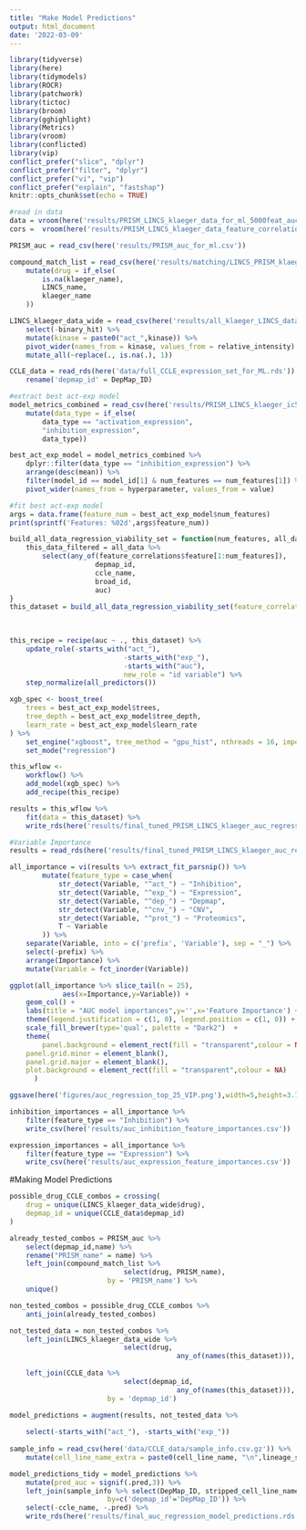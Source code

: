 ```yaml
---
title: "Make Model Predictions"
output: html_document
date: '2022-03-09'
---
```


```r
library(tidyverse)
library(here)
library(tidymodels)
library(ROCR)
library(patchwork)
library(tictoc)
library(broom)
library(gghighlight)
library(Metrics)
library(vroom)
library(conflicted)
library(vip)
conflict_prefer("slice", "dplyr")
conflict_prefer("filter", "dplyr")
conflict_prefer("vi", "vip")
conflict_prefer("explain", "fastshap")
knitr::opts_chunk$set(echo = TRUE)
```


```r
#read in data
data = vroom(here('results/PRISM_LINCS_klaeger_data_for_ml_5000feat_auc.csv'))
cors =  vroom(here('results/PRISM_LINCS_klaeger_data_feature_correlations_auc.csv'))

PRISM_auc = read_csv(here('results/PRISM_auc_for_ml.csv'))

compound_match_list = read_csv(here('results/matching/LINCS_PRISM_klaeger_combined_drug_matches_final.csv')) %>% 
	mutate(drug = if_else(
		is.na(klaeger_name),
		LINCS_name, 
		klaeger_name
	)) 

LINCS_klaeger_data_wide = read_csv(here('results/all_klaeger_LINCS_data_for_ml_long.csv')) %>% 
	select(-binary_hit) %>% 
	mutate(kinase = paste0("act_",kinase)) %>% 
	pivot_wider(names_from = kinase, values_from = relative_intensity) %>% 
	mutate_all(~replace(., is.na(.), 1)) 

CCLE_data = read_rds(here('data/full_CCLE_expression_set_for_ML.rds')) %>% 
	rename('depmap_id' = DepMap_ID)
```

```r
#extract best act-exp model
model_metrics_combined = read_csv(here('results/PRISM_LINCS_klaeger_ic50_models_auc_regression_metrics.csv')) %>% 
	mutate(data_type = if_else(
		data_type == "activation_expression",
		"inhibition_expression",
		data_type))

best_act_exp_model = model_metrics_combined %>% 
	dplyr::filter(data_type == "inhibition_expression") %>% 
	arrange(desc(mean)) %>% 
	filter(model_id == model_id[1] & num_features == num_features[1]) %>% 
	pivot_wider(names_from = hyperparameter, values_from = value)
```

```r
#fit best act-exp model 
args = data.frame(feature_num = best_act_exp_model$num_features)
print(sprintf('Features: %02d',args$feature_num))

build_all_data_regression_viability_set = function(num_features, all_data, feature_correlations) {
	this_data_filtered = all_data %>%
		select(any_of(feature_correlations$feature[1:num_features]),
					 depmap_id,
					 ccle_name,
					 broad_id,
					 auc)
}
this_dataset = build_all_data_regression_viability_set(feature_correlations =  cors,
																													 num_features = args$feature_num,
																													 all_data = data)

this_recipe = recipe(auc ~ ., this_dataset) %>%
	update_role(-starts_with("act_"),
							-starts_with("exp_"),
							-starts_with("auc"),
							new_role = "id variable") %>%
	step_normalize(all_predictors())

xgb_spec <- boost_tree(
	trees = best_act_exp_model$trees, 
	tree_depth = best_act_exp_model$tree_depth,       
	learn_rate = best_act_exp_model$learn_rate                   
) %>% 
	set_engine("xgboost", tree_method = "gpu_hist", nthreads = 16, importance_type = "gain") %>% 
	set_mode("regression")

this_wflow <-
	workflow() %>%
	add_model(xgb_spec) %>%
	add_recipe(this_recipe) 

results = this_wflow %>% 
	fit(data = this_dataset) %>% 
	write_rds(here('results/final_tuned_PRISM_LINCS_klaeger_auc_regression_model.rds'))
```

```r
#Variable Importance
results = read_rds(here('results/final_tuned_PRISM_LINCS_klaeger_auc_regression_model.rds'))

all_importance = vi(results %>% extract_fit_parsnip()) %>%
		mutate(feature_type = case_when(
			str_detect(Variable, "^act_") ~ "Inhibition",
			str_detect(Variable, "^exp_") ~ "Expression",
			str_detect(Variable, "^dep_") ~ "Depmap",
			str_detect(Variable, "^cnv_") ~ "CNV",
			str_detect(Variable, "^prot_") ~ "Proteomics",
			T ~ Variable
		)) %>% 
	separate(Variable, into = c('prefix', 'Variable'), sep = "_") %>% 
	select(-prefix) %>% 
	arrange(Importance) %>%
	mutate(Variable = fct_inorder(Variable))

ggplot(all_importance %>% slice_tail(n = 25), 
			 aes(x=Importance,y=Variable)) + 
	geom_col() +
	labs(title = "AUC model importances",y='',x='Feature Importance') +
	theme(legend.justification = c(1, 0), legend.position = c(1, 0)) +
	scale_fill_brewer(type='qual', palette = "Dark2")  +
	theme(
		panel.background = element_rect(fill = "transparent",colour = NA),
    panel.grid.minor = element_blank(), 
    panel.grid.major = element_blank(),
    plot.background = element_rect(fill = "transparent",colour = NA)
      )

ggsave(here('figures/auc_regression_top_25_VIP.png'),width=5,height=3.75) 
```

```r
inhibition_importances = all_importance %>% 
	filter(feature_type == "Inhibition") %>% 
	write_csv(here('results/auc_inhibition_feature_importances.csv'))

expression_importances = all_importance %>% 
	filter(feature_type == "Expression") %>% 
	write_csv(here('results/auc_expression_feature_importances.csv'))
```

#Making Model Predictions

```r
possible_drug_CCLE_combos = crossing(
	drug = unique(LINCS_klaeger_data_wide$drug),
	depmap_id = unique(CCLE_data$depmap_id)
) 

already_tested_combos = PRISM_auc %>%
	select(depmap_id,name) %>%
	rename("PRISM_name" = name) %>% 
	left_join(compound_match_list %>% 
							select(drug, PRISM_name), 
						by = 'PRISM_name') %>% 
	unique()

non_tested_combos = possible_drug_CCLE_combos %>%
	anti_join(already_tested_combos)

not_tested_data = non_tested_combos %>%
	left_join(LINCS_klaeger_data_wide %>% 
							select(drug,
										 any_of(names(this_dataset))),
																								 by = c('drug')) 
	left_join(CCLE_data %>% 
							select(depmap_id,
										 any_of(names(this_dataset))),
						by = 'depmap_id')

model_predictions = augment(results, not_tested_data %>% 
																					mutate(ccle_name = NA)) %>% 
	select(-starts_with("act_"), -starts_with("exp_"))
	
sample_info = read_csv(here('data/CCLE_data/sample_info.csv.gz')) %>%
	mutate(cell_line_name_extra = paste0(cell_line_name, "\n",lineage_subtype, "\n",lineage_sub_subtype))

model_predictions_tidy = model_predictions %>%
	mutate(pred_auc = signif(.pred,3)) %>%
	left_join(sample_info %>% select(DepMap_ID, stripped_cell_line_name),
						by=c('depmap_id'='DepMap_ID')) %>% 
	select(-ccle_name, -.pred) %>% 
	write_rds(here('results/final_auc_regression_model_predictions.rds'), compress = 'gz')
```